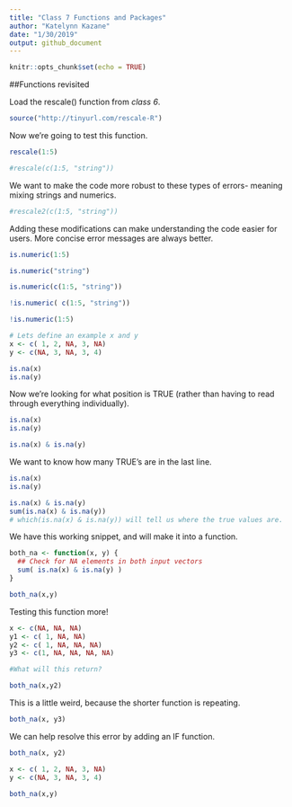 ```yaml
---
title: "Class 7 Functions and Packages"
author: "Katelynn Kazane"
date: "1/30/2019"
output: github_document
---
```


```r
knitr::opts_chunk$set(echo = TRUE)
```

##Functions revisited

Load the rescale() function from *class 6*. 

```r
source("http://tinyurl.com/rescale-R")
```

Now we're going to test this function. 

```r
rescale(1:5)
```

```r
#rescale(c(1:5, "string"))
```

We want to make the code more robust to these types of errors- meaning mixing strings and numerics. 

```r
#rescale2(c(1:5, "string"))
```

Adding these modifications can make understanding the code easier for users. More concise error messages are always better. 

```r
is.numeric(1:5)
```
```r
is.numeric("string")
```
```r
is.numeric(c(1:5, "string"))
```

```r
!is.numeric( c(1:5, "string"))
```
```r
!is.numeric(1:5)
```

```r
# Lets define an example x and y
x <- c( 1, 2, NA, 3, NA)
y <- c(NA, 3, NA, 3, 4)
```

```r
is.na(x)
is.na(y)
```

Now we're looking for what position is TRUE (rather than having to read through everything individually).

```r
is.na(x)
is.na(y)

is.na(x) & is.na(y)
```
We want to know how many TRUE's are in the last line. 

```r
is.na(x)
is.na(y)

is.na(x) & is.na(y)
sum(is.na(x) & is.na(y))
# which(is.na(x) & is.na(y)) will tell us where the true values are. 
```

We have this working snippet, and will make it into a function. 

```r
both_na <- function(x, y) {
  ## Check for NA elements in both input vectors 
  sum( is.na(x) & is.na(y) )
}
```

```r
both_na(x,y)
```

Testing this function more! 

```r
x <- c(NA, NA, NA)
y1 <- c( 1, NA, NA)
y2 <- c( 1, NA, NA, NA)
y3 <- c(1, NA, NA, NA, NA)
```

```r
#What will this return?

both_na(x,y2)
```
This is a little weird, because the shorter function is repeating. 

```r
both_na(x, y3)
```
We can help resolve this error by adding an IF function. 

```r
both_na(x, y2)
```

```r
x <- c( 1, 2, NA, 3, NA)
y <- c(NA, 3, NA, 3, 4)

both_na(x,y)
```

